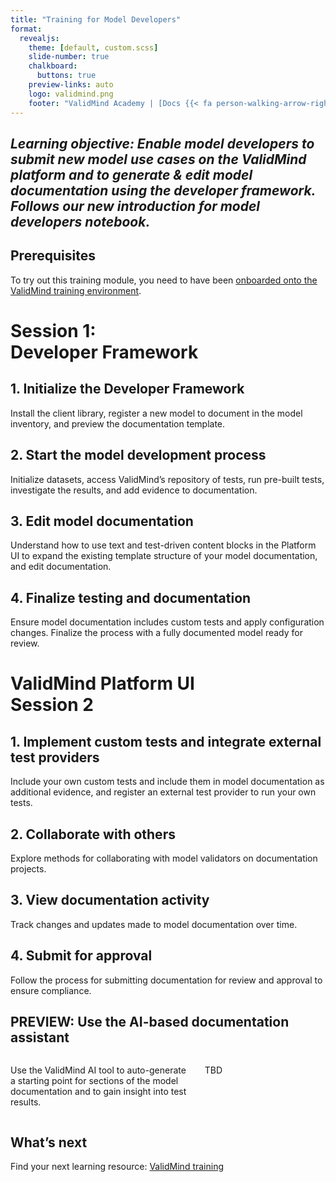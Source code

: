 ```yaml
---
title: "Training for Model Developers"
format: 
  revealjs:
    theme: [default, custom.scss]
    slide-number: true
    chalkboard: 
      buttons: true
    preview-links: auto
    logo: validmind.png
    footer: "ValidMind Academy | [Docs {{< fa person-walking-arrow-right >}}](training-overview.html)"
---
```


## _Learning objective: Enable model developers to submit new model use cases on the ValidMind platform and to generate & edit model documentation using the developer framework. Follows our new introduction for model developers notebook._ {.center}

## Prerequisites {.center}

To try out this training module, you need to have been [onboarded onto the ValidMind training environment](training-overview.html#onboarding).

# Session 1:<br>Developer Framework

## 1. Initialize the Developer Framework

Install the client library, register a new model to document in the model inventory, and preview the documentation template.

## 2. Start the model development process

Initialize datasets, access ValidMind’s repository of tests, run pre-built tests, investigate the results, and add evidence to documentation.

## 3. Edit model documentation

Understand how to use text and test-driven content blocks in the Platform UI to expand the existing template structure of your model documentation, and edit documentation.

## 4. Finalize testing and documentation

Ensure model documentation includes custom tests and apply configuration changes. Finalize the process with a fully documented model ready for review.

# ValidMind Platform UI<br>Session 2

## 1. Implement custom tests and integrate external test providers

Include your own custom tests and include them in model documentation as additional evidence, and register an external test provider to run your own tests.

## 2. Collaborate with others

Explore methods for collaborating with model validators on documentation projects.

## 3. View documentation activity

Track changes and updates made to model documentation over time.

## 4. Submit for approval

Follow the process for submitting documentation for review and approval to ensure compliance.

## PREVIEW: Use the AI-based documentation assistant

::: columns

::: {.column width="60%"}
Use the ValidMind AI tool to auto-generate a starting point for sections of the model documentation and to gain insight into test results.
:::

::: {.column width="40%"}
TBD
:::

:::

## What's next

Find your next learning resource: [ValidMind training](training-overview.html)

